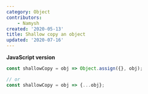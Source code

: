 ```yaml
---
category: Object
contributors:
    - Namysh
created: '2020-05-13'
title: Shallow copy an object
updated: '2020-07-16'
---
```


**JavaScript version**

```js
const shallowCopy = obj => Object.assign({}, obj);

// or
const shallowCopy = obj => {...obj};
```
